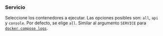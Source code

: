 ### Servicio

Seleccione los contenedores a ejecutar. Las opciones posibles son: `all`, `api` y `console`. Por defecto, se elige `all`. Similar al argumento `SERVICE` para [`docker compose logs`][docker compose logs].

[docker compose logs]: https://docs.docker.com/reference/cli/docker/compose/logs/